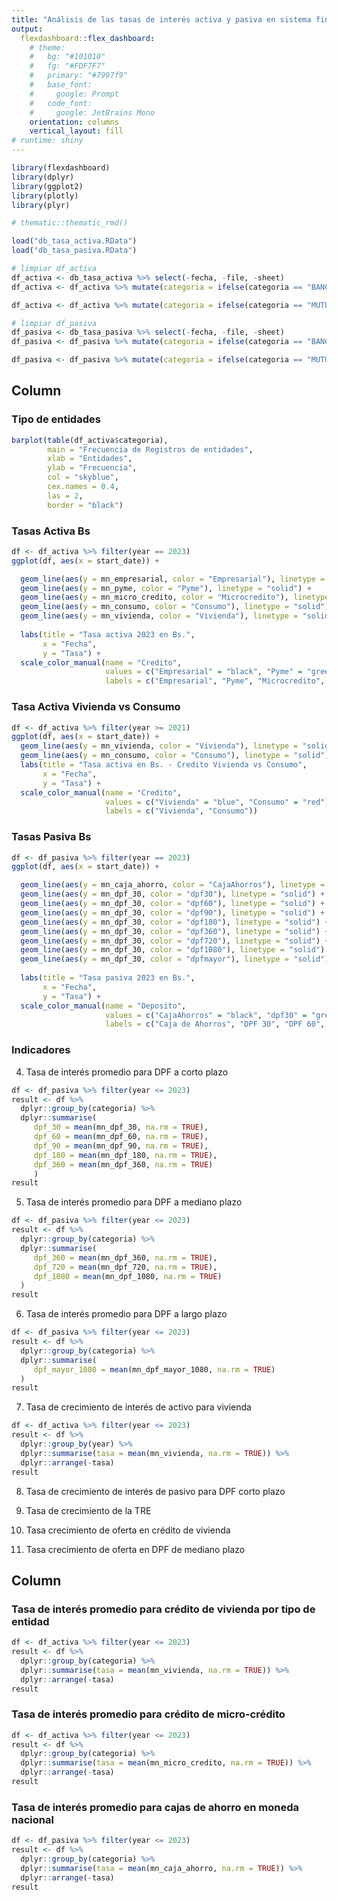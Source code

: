 ```yaml
---
title: "Análisis de las tasas de interés activa y pasiva en sistema financiero boliviano"
output: 
  flexdashboard::flex_dashboard:
    # theme:
    #   bg: "#101010"
    #   fg: "#FDF7F7" 
    #   primary: "#7997f9"
    #   base_font:
    #     google: Prompt
    #   code_font:
    #     google: JetBrains Mono
    orientation: columns
    vertical_layout: fill
# runtime: shiny
---
```


```r
library(flexdashboard)
library(dplyr)
library(ggplot2)
library(plotly)
library(plyr)

# thematic::thematic_rmd()
```

```r
load("db_tasa_activa.RData")
load("db_tasa_pasiva.RData")

# limpiar df_activa
df_activa <- db_tasa_activa %>% select(-fecha, -file, -sheet)
df_activa <- df_activa %>% mutate(categoria = ifelse(categoria == "BANCOS MULTIPLES", "BANCOS MÚLTIPLES", categoria))

df_activa <- df_activa %>% mutate(categoria = ifelse(categoria == "MUTUALES (en proceso de conversión a Entidades Especializadas en Vivienda)", "ENTIDADES FINANCIERAS DE VIVIENDA", categoria))

# limpiar df_pasiva
df_pasiva <- db_tasa_pasiva %>% select(-fecha, -file, -sheet)
df_pasiva <- df_pasiva %>% mutate(categoria = ifelse(categoria == "BANCOS MULTIPLES", "BANCOS MÚLTIPLES", categoria))

df_pasiva <- df_pasiva %>% mutate(categoria = ifelse(categoria == "MUTUALES (en proceso de conversión a Entidades Especializadas en Vivienda)", "ENTIDADES FINANCIERAS DE VIVIENDA", categoria))
```

Column {data-width=650 .tabset}
-----------------------------------------------------------------------

### Tipo de entidades
```r
barplot(table(df_activa$categoria),
        main = "Frecuencia de Registros de entidades",
        xlab = "Entidades",
        ylab = "Frecuencia",
        col = "skyblue",
        cex.names = 0.4,
        las = 2,
        border = "black")
```

### Tasas Activa Bs

```r
df <- df_activa %>% filter(year == 2023)
ggplot(df, aes(x = start_date)) +

  geom_line(aes(y = mn_empresarial, color = "Empresarial"), linetype = "solid") +
  geom_line(aes(y = mn_pyme, color = "Pyme"), linetype = "solid") +
  geom_line(aes(y = mn_micro_credito, color = "Microcredito"), linetype = "solid") +
  geom_line(aes(y = mn_consumo, color = "Consumo"), linetype = "solid") +
  geom_line(aes(y = mn_vivienda, color = "Vivienda"), linetype = "solid") +
  
  labs(title = "Tasa activa 2023 en Bs.",
       x = "Fecha",
       y = "Tasa") +
  scale_color_manual(name = "Credito",
                     values = c("Empresarial" = "black", "Pyme" = "green", "Microcredito" = "orange", "Consumo" = "red", "Vivienda" = "blue"),
                     labels = c("Empresarial", "Pyme", "Microcredito", "Consumo", "Vivienda"))
```

### Tasa Activa Vivienda vs Consumo
```r
df <- df_activa %>% filter(year >= 2021)
ggplot(df, aes(x = start_date)) +
  geom_line(aes(y = mn_vivienda, color = "Vivienda"), linetype = "solid") +
  geom_line(aes(y = mn_consumo, color = "Consumo"), linetype = "solid") +
  labs(title = "Tasa activa en Bs. - Credito Vivienda vs Consumo",
       x = "Fecha",
       y = "Tasa") +
  scale_color_manual(name = "Credito",
                     values = c("Vivienda" = "blue", "Consumo" = "red"),
                     labels = c("Vivienda", "Consumo"))
```

### Tasas Pasiva Bs

```r
df <- df_pasiva %>% filter(year == 2023)
ggplot(df, aes(x = start_date)) +

  geom_line(aes(y = mn_caja_ahorro, color = "CajaAhorros"), linetype = "solid") +
  geom_line(aes(y = mn_dpf_30, color = "dpf30"), linetype = "solid") +
  geom_line(aes(y = mn_dpf_30, color = "dpf60"), linetype = "solid") +
  geom_line(aes(y = mn_dpf_30, color = "dpf90"), linetype = "solid") +
  geom_line(aes(y = mn_dpf_30, color = "dpf180"), linetype = "solid") +
  geom_line(aes(y = mn_dpf_30, color = "dpf360"), linetype = "solid") +
  geom_line(aes(y = mn_dpf_30, color = "dpf720"), linetype = "solid") +
  geom_line(aes(y = mn_dpf_30, color = "dpf1080"), linetype = "solid") +
  geom_line(aes(y = mn_dpf_30, color = "dpfmayor"), linetype = "solid") +
  
  labs(title = "Tasa pasiva 2023 en Bs.",
       x = "Fecha",
       y = "Tasa") +
  scale_color_manual(name = "Deposito",
                     values = c("CajaAhorros" = "black", "dpf30" = "green", "dpf60" = "orange", "dpf90" = "red", "dpf180" = "blue", "dpf360" = "lightblue", "dpf720" = "yellow", "dpf1080" = "darkgreen", "dpfmayor" = "purple"),
                     labels = c("Caja de Ahorros", "DPF 30", "DPF 60", "DPF 90", "DPF 180", "DPF 360", "DPF 720", "DPF 1080", "DPF Mayor"))
```


### Indicadores


4. Tasa de interés promedio para DPF a corto plazo
```r
df <- df_pasiva %>% filter(year <= 2023)
result <- df %>%
  dplyr::group_by(categoria) %>%
  dplyr::summarise(
     dpf_30 = mean(mn_dpf_30, na.rm = TRUE),
     dpf_60 = mean(mn_dpf_60, na.rm = TRUE),
     dpf_90 = mean(mn_dpf_90, na.rm = TRUE),
     dpf_180 = mean(mn_dpf_180, na.rm = TRUE),
     dpf_360 = mean(mn_dpf_360, na.rm = TRUE)
     )
result
```


5. Tasa de interés promedio para DPF a mediano plazo
```r
df <- df_pasiva %>% filter(year <= 2023)
result <- df %>%
  dplyr::group_by(categoria) %>%
  dplyr::summarise(
     dpf_360 = mean(mn_dpf_360, na.rm = TRUE),
     dpf_720 = mean(mn_dpf_720, na.rm = TRUE),
     dpf_1080 = mean(mn_dpf_1080, na.rm = TRUE)
  )
result
```

6. Tasa de interés promedio para DPF a largo plazo
```r
df <- df_pasiva %>% filter(year <= 2023)
result <- df %>%
  dplyr::group_by(categoria) %>%
  dplyr::summarise(
     dpf_mayor_1080 = mean(mn_dpf_mayor_1080, na.rm = TRUE)
  )
result
```

7. Tasa de crecimiento de interés de activo para vivienda
```r
df <- df_activa %>% filter(year <= 2023)
result <- df %>%
  dplyr::group_by(year) %>%
  dplyr::summarise(tasa = mean(mn_vivienda, na.rm = TRUE)) %>%
  dplyr::arrange(-tasa)
result
```


8. Tasa de crecimiento de interés de pasivo para DPF corto plazo
9. Tasa de crecimiento de la TRE

10. Tasa crecimiento de oferta en crédito de vivienda
11. Tasa crecimiento de oferta en DPF de mediano plazo


Column {data-width=350}
-----------------------------------------------------------------------

### Tasa de interés promedio para crédito de vivienda por tipo de entidad 

```r
df <- df_activa %>% filter(year <= 2023)
result <- df %>%
  dplyr::group_by(categoria) %>%
  dplyr::summarise(tasa = mean(mn_vivienda, na.rm = TRUE)) %>%
  dplyr::arrange(-tasa)
result
```

### Tasa de interés promedio para crédito de micro-crédito

```r
df <- df_activa %>% filter(year <= 2023)
result <- df %>%
  dplyr::group_by(categoria) %>%
  dplyr::summarise(tasa = mean(mn_micro_credito, na.rm = TRUE)) %>%
  dplyr::arrange(-tasa)
result
```

### Tasa de interés promedio para cajas de ahorro en moneda nacional

```r
df <- df_pasiva %>% filter(year <= 2023)
result <- df %>%
  dplyr::group_by(categoria) %>%
  dplyr::summarise(tasa = mean(mn_caja_ahorro, na.rm = TRUE)) %>%
  dplyr::arrange(-tasa)
result
```